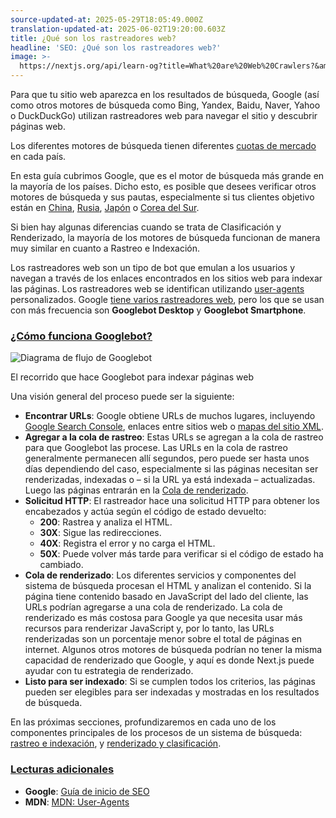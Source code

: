 ```yaml
---
source-updated-at: 2025-05-29T18:05:49.000Z
translation-updated-at: 2025-06-02T19:20:00.603Z
title: ¿Qué son los rastreadores web?
headline: 'SEO: ¿Qué son los rastreadores web?'
image: >-
  https://nextjs.org/api/learn-og?title=What%20are%20Web%20Crawlers?&amp;chapter=3
---
```


Para que tu sitio web aparezca en los resultados de búsqueda, Google (así como otros motores de búsqueda como Bing, Yandex, Baidu, Naver, Yahoo o DuckDuckGo) utilizan rastreadores web para navegar el sitio y descubrir páginas web.

Los diferentes motores de búsqueda tienen diferentes [cuotas de mercado](https://gs.statcounter.com/search-engine-market-share) en cada país.

En esta guía cubrimos Google, que es el motor de búsqueda más grande en la mayoría de los países. Dicho esto, es posible que desees verificar otros motores de búsqueda y sus pautas, especialmente si tus clientes objetivo están en [China](https://gs.statcounter.com/search-engine-market-share/all/china), [Rusia](https://gs.statcounter.com/search-engine-market-share/all/russian-federation), [Japón](https://gs.statcounter.com/search-engine-market-share/all/japan) o [Corea del Sur](https://gs.statcounter.com/search-engine-market-share/all/south-korea).

Si bien hay algunas diferencias cuando se trata de Clasificación y Renderizado, la mayoría de los motores de búsqueda funcionan de manera muy similar en cuanto a Rastreo e Indexación.

Los rastreadores web son un tipo de bot que emulan a los usuarios y navegan a través de los enlaces encontrados en los sitios web para indexar las páginas. Los rastreadores web se identifican utilizando [user-agents](https://developer.mozilla.org/docs/Web/HTTP/Headers/User-Agent) personalizados. Google [tiene varios rastreadores web](https://developers.google.com/search/docs/advanced/crawling/overview-google-crawlers), pero los que se usan con más frecuencia son **Googlebot Desktop** y **Googlebot Smartphone**.

### [¿Cómo funciona Googlebot?](#how-does-googlebot-work)

![Diagrama de flujo de Googlebot](https://h8DxKfmAPhn8O0p3.public.blob.vercel-storage.com/learn/pages-router/seo/googlebot.png)

El recorrido que hace Googlebot para indexar páginas web

Una visión general del proceso puede ser la siguiente:

*   **Encontrar URLs**: Google obtiene URLs de muchos lugares, incluyendo [Google Search Console](https://search.google.com/search-console), enlaces entre sitios web o [mapas del sitio XML](https://developers.google.com/search/docs/advanced/sitemaps/overview).
*   **Agregar a la cola de rastreo**: Estas URLs se agregan a la cola de rastreo para que Googlebot las procese. Las URLs en la cola de rastreo generalmente permanecen allí segundos, pero puede ser hasta unos días dependiendo del caso, especialmente si las páginas necesitan ser renderizadas, indexadas o – si la URL ya está indexada – actualizadas. Luego las páginas entrarán en la [Cola de renderizado](/learn/seo/rendering-and-ranking).
*   **Solicitud HTTP**: El rastreador hace una solicitud HTTP para obtener los encabezados y actúa según el código de estado devuelto:
    *   **200**: Rastrea y analiza el HTML.
    *   **30X**: Sigue las redirecciones.
    *   **40X**: Registra el error y no carga el HTML.
    *   **50X**: Puede volver más tarde para verificar si el código de estado ha cambiado.
*   **Cola de renderizado**: Los diferentes servicios y componentes del sistema de búsqueda procesan el HTML y analizan el contenido. Si la página tiene contenido basado en JavaScript del lado del cliente, las URLs podrían agregarse a una cola de renderizado. La cola de renderizado es más costosa para Google ya que necesita usar más recursos para renderizar JavaScript y, por lo tanto, las URLs renderizadas son un porcentaje menor sobre el total de páginas en internet. Algunos otros motores de búsqueda podrían no tener la misma capacidad de renderizado que Google, y aquí es donde Next.js puede ayudar con tu estrategia de renderizado.
*   **Listo para ser indexado**: Si se cumplen todos los criterios, las páginas pueden ser elegibles para ser indexadas y mostradas en los resultados de búsqueda.

En las próximas secciones, profundizaremos en cada uno de los componentes principales de los procesos de un sistema de búsqueda: [rastreo e indexación](/learn/seo/crawling-and-indexing), y [renderizado y clasificación](/learn/seo/rendering-and-ranking).

### [Lecturas adicionales](#further-reading)

*   **Google**: [Guía de inicio de SEO](https://developers.google.com/search/docs/beginner/seo-starter-guide)
*   **MDN**: [MDN: User-Agents](https://developer.mozilla.org/docs/Web/HTTP/Headers/User-Agent)